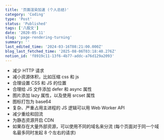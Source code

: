 ```yaml
---
title: '页面渲染加速 (个人总结)'
category: 'Coding'
type: 'Post'
status: 'Published'
tags: ['八股文']
date: '2020-05-11'
slug: 'page-rendering-turning'
summary: ''
last_edited_time: '2024-03-16T08:21:00.000Z'
blog_last_fetched_time: '2025-08-06T03:18:40.276Z'
notion_id: 'f8919c11-13f6-4b77-addc-a76d129a2093'
---
```


- 减少 HTTP 请求
- 减小资源体积，比如压缩 css 和 js
- 合理设置 CSS 和 JS 的位置
- 合理给 JS 文件添加 defer 和 async 属性
- 图片添加 lazy 属性，以及使用 srcset 属性
- 图标打包为 base64
- 复杂、严重占用主进程的 JS 逻辑可以用 Web Worker API
- 减少重绘和回流
- 为静态资源开启 CDN
- 如果存在大量外部资源，可以使用不同的域名来分流 (每个页面对于同一个域名最多同时发起 8 个左右的请求)
